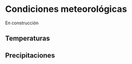 # Condiciones meteorológicas 

:::{#important-text .important}
En construcción
:::

## Temperaturas
 

## Precipitaciones 
 